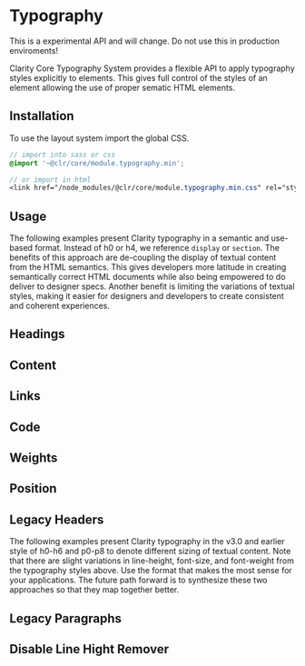 
<Meta title="Experimental/Typography/Getting Started" />

# Typography

<cds-alert status="danger" closable="false">
  <cds-alert-content>This is a experimental API and will change. Do not use this in production enviroments!</cds-alert-content>
</cds-alert>
<br />

Clarity Core Typography System provides a flexible API to apply typography
styles explicitly to elements. This gives full control of the styles of
an element allowing the use of proper sematic HTML elements.

## Installation

To use the layout system import the global CSS.

```scss
// import into sass or css
@import '~@clr/core/module.typography.min';

// or import in html
<link href="/node_modules/@clr/core/module.typography.min.css" rel="stylesheet">
```

## Usage

The following examples present Clarity typography in a semantic and use-based format.
Instead of h0 or h4, we reference `display` or `section`. The benefits of this approach 
are de-coupling the display of textual content from the HTML semantics. This gives 
developers more latitude in creating semantically correct HTML documents while also 
being empowered to do deliver to designer specs. Another benefit is limiting the 
variations of textual styles, making it easier for designers and developers to 
create consistent and coherent experiences.

## Headings
<Preview>
  <Story id="experimental-typography-stories--headings" />
</Preview>

## Content
<Preview>
  <Story id="experimental-typography-stories--content" />
</Preview>

## Links
<Preview>
  <Story id="experimental-typography-stories--links" />
</Preview>

## Code
<Preview>
  <Story id="experimental-typography-stories--code" />
</Preview>

## Weights
<Preview>
  <Story id="experimental-typography-stories--weights" />
</Preview>

## Position
<Preview>
  <Story id="experimental-typography-stories--position" />
</Preview>

## Legacy Headers

The following examples present Clarity typography in the v3.0 and earlier style 
of h0-h6 and p0-p8 to denote different sizing of textual content. Note that
there are slight variations in line-height, font-size, and font-weight from the
typography styles above. Use the format that makes the most sense for your
applications. The future path forward is to synthesize these two approaches so
that they map together better.

<Preview>
  <Story id="experimental-typography-stories--legacy-headers" />
</Preview>

## Legacy Paragraphs
<Preview>
  <Story id="experimental-typography-stories--legacy-paragraphs" />
</Preview>

## Disable Line Hight Remover
<Preview>
  <Story id="experimental-typography-stories--disable-line-hight-remover" />
</Preview>


